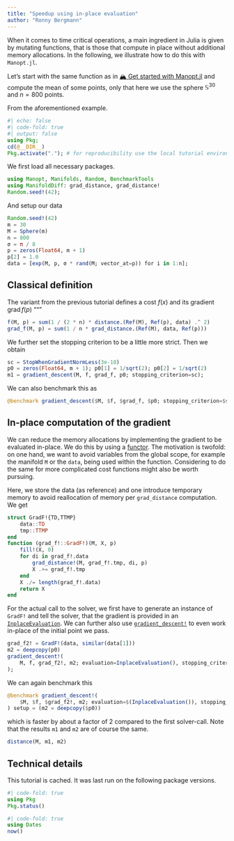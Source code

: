 ```yaml
---
title: "Speedup using in-place evaluation"
author: "Ronny Bergmann"
---
```


When it comes to time critical operations, a main ingredient in Julia is given by
mutating functions, that is those that compute in place without additional memory
allocations. In the following, we illustrate how to do this with `Manopt.jl`.

Let's start with the same function as in [🏔️ Get started with Manopt.jl](https://manoptjl.org/stable/tutorials/Optimize!.html)
and compute the mean of some points, only that here we use the sphere $\mathbb S^{30}$
and $n=800$ points.

From the aforementioned example.

```julia
#| echo: false
#| code-fold: true
#| output: false
using Pkg;
cd(@__DIR__)
Pkg.activate("."); # for reproducibility use the local tutorial environment.
```

We first load all necessary packages.

```julia
using Manopt, Manifolds, Random, BenchmarkTools
using ManifoldDiff: grad_distance, grad_distance!
Random.seed!(42);
```

And setup our data

```julia
Random.seed!(42)
m = 30
M = Sphere(m)
n = 800
σ = π / 8
p = zeros(Float64, m + 1)
p[2] = 1.0
data = [exp(M, p, σ * rand(M; vector_at=p)) for i in 1:n];
```

## Classical definition

The variant from the previous tutorial defines a cost $f(x)$ and its gradient $\operatorname{grad}f(p)$
"""

```julia
f(M, p) = sum(1 / (2 * n) * distance.(Ref(M), Ref(p), data) .^ 2)
grad_f(M, p) = sum(1 / n * grad_distance.(Ref(M), data, Ref(p)))
```

We further set the stopping criterion to be a little more strict. Then we obtain

```julia
sc = StopWhenGradientNormLess(3e-10)
p0 = zeros(Float64, m + 1); p0[1] = 1/sqrt(2); p0[2] = 1/sqrt(2)
m1 = gradient_descent(M, f, grad_f, p0; stopping_criterion=sc);
```

We can also benchmark this as

```julia
@benchmark gradient_descent($M, $f, $grad_f, $p0; stopping_criterion=$sc)
```

## In-place computation of the gradient

We can reduce the memory allocations by implementing the gradient to be evaluated in-place.
We do this by using a [functor](https://docs.julialang.org/en/v1/manual/methods/#Function-like-objects).
The motivation is twofold: on one hand, we want to avoid variables from the global scope,
for example the manifold `M` or the `data`, being used within the function.
Considering to do the same for more complicated cost functions might also be worth pursuing.

Here, we store the data (as reference) and one introduce temporary memory to avoid
reallocation of memory per `grad_distance` computation. We get

```julia
struct GradF!{TD,TTMP}
    data::TD
    tmp::TTMP
end
function (grad_f!::GradF!)(M, X, p)
    fill!(X, 0)
    for di in grad_f!.data
        grad_distance!(M, grad_f!.tmp, di, p)
        X .+= grad_f!.tmp
    end
    X ./= length(grad_f!.data)
    return X
end
```

For the actual call to the solver, we first have to generate an instance of `GradF!`
and tell the solver, that the gradient is provided in an [`InplaceEvaluation`](https://manoptjl.org/stable/plans/objective/#Manopt.InplaceEvaluation).
We can further also use [`gradient_descent!`](https://manoptjl.org/stable/solvers/gradient_descent/#Manopt.gradient_descent!) to even work in-place of the initial point we pass.
```julia
grad_f2! = GradF!(data, similar(data[1]))
m2 = deepcopy(p0)
gradient_descent!(
    M, f, grad_f2!, m2; evaluation=InplaceEvaluation(), stopping_criterion=sc
);
```

We can again benchmark this

```julia
@benchmark gradient_descent!(
    $M, $f, $grad_f2!, m2; evaluation=$(InplaceEvaluation()), stopping_criterion=$sc
) setup = (m2 = deepcopy($p0))
```

which is faster by about a factor of 2 compared to the first solver-call.
Note that the results `m1` and `m2` are of course the same.

```julia
distance(M, m1, m2)
```

## Technical details

This tutorial is cached. It was last run on the following package versions.

```julia
#| code-fold: true
using Pkg
Pkg.status()
```
```julia
#| code-fold: true
using Dates
now()
```